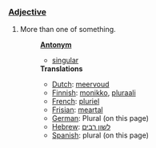 ===[[Adjective]]===
# More than one of something.
#:'''[[Antonym]]'''
#:*[[singular]]
#:'''Translations'''
#:*[[Dutch]]: [[meervoud]]
#:*[[Finnish]]: [[monikko]], [[pluraali]]
#:*[[French]]: [[pluriel]]
#:*[[Frisian]]: [[meartal]]
#:*[[German]]: Plural (on this page)
#:*[[Hebrew]]: [[לשון רבים]]
#:*[[Spanish]]: plural (on this page)